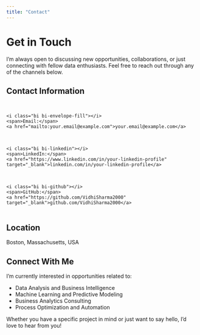 ```yaml
---
title: "Contact"
---
```


# Get in Touch

I'm always open to discussing new opportunities, collaborations, or just connecting with fellow data enthusiasts. Feel free to reach out through any of the channels below.

## Contact Information

<div class="contact-info">
  <div class="contact-item">
    <i class="bi bi-envelope-fill"></i>
    <span>Email:</span>
    <a href="mailto:your.email@example.com">your.email@example.com</a>
  </div>
  
  <div class="contact-item">
    <i class="bi bi-linkedin"></i>
    <span>LinkedIn:</span>
    <a href="https://www.linkedin.com/in/your-linkedin-profile" target="_blank">linkedin.com/in/your-linkedin-profile</a>
  </div>
  
  <div class="contact-item">
    <i class="bi bi-github"></i>
    <span>GitHub:</span>
    <a href="https://github.com/VidhiSharma2000" target="_blank">github.com/VidhiSharma2000</a>
  </div>
</div>

## Location

Boston, Massachusetts, USA

## Connect With Me

I'm currently interested in opportunities related to:

- Data Analysis and Business Intelligence
- Machine Learning and Predictive Modeling
- Business Analytics Consulting
- Process Optimization and Automation

Whether you have a specific project in mind or just want to say hello, I'd love to hear from you!

<style>
.contact-info {
  margin: 2rem 0;
}

.contact-item {
  margin-bottom: 1rem;
  display: flex;
  align-items: center;
}

.contact-item i {
  margin-right: 1rem;
  color: var(--teal);
  font-size: 1.5rem;
}

.contact-item span {
  font-weight: bold;
  margin-right: 0.5rem;
}
</style>